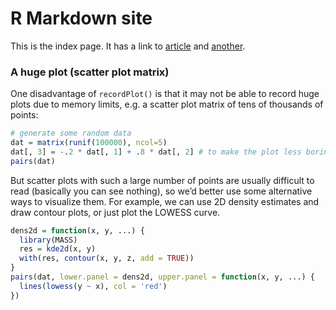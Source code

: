 # R Markdown site

This is the index page. It has a link to [article](article.html) and [another](another.html).

### A huge plot (scatter plot matrix)

One disadvantage of `recordPlot()` is that it may not be able to record huge plots due to memory limits, e.g. a scatter plot matrix of tens of thousands of points:

```r
# generate some random data
dat = matrix(runif(100000), ncol=5)
dat[, 3] = -.2 * dat[, 1] + .8 * dat[, 2] # to make the plot less boring
pairs(dat)
```

But scatter plots with such a large number of points are usually difficult to read (basically you can see nothing), so we'd better use some alternative ways to visualize them. For example, we can use 2D density estimates and draw contour plots, or just plot the LOWESS curve.

```r
dens2d = function(x, y, ...) {
  library(MASS)
  res = kde2d(x, y)
  with(res, contour(x, y, z, add = TRUE))
}
pairs(dat, lower.panel = dens2d, upper.panel = function(x, y, ...) {
  lines(lowess(y ~ x), col = 'red')
})
```
